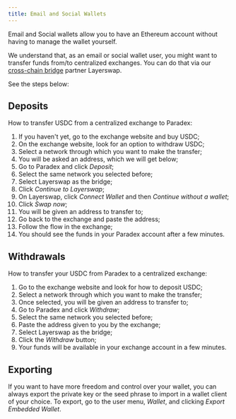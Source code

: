 ```yaml
---
title: Email and Social Wallets
---
```


Email and Social wallets allow you to have an Ethereum account without having to manage the wallet yourself. 

We understand that, as an email or social wallet user, you might want to transfer funds from/to centralized exchanges. You can do that via our [cross-chain bridge](./cross-chain-bridging) partner Layerswap. 

See the steps below:

## Deposits

How to transfer USDC from a centralized exchange to Paradex:

1. If you haven't yet, go to the exchange website and buy USDC;
1. On the exchange website, look for an option to withdraw USDC;
1. Select a network through which you want to make the transfer;
1. You will be asked an address, which we will get below;
1. Go to Paradex and click _Deposit_;
1. Select the same network you selected before;
1. Select Layerswap as the bridge;
1. Click _Continue to Layerswap_;
1. On Layerswap, click _Connect Wallet_ and then _Continue without a wallet_;
1. Click _Swap now_;
1. You will be given an address to transfer to;
1. Go back to the exchange and paste the address;
1. Follow the flow in the exchange;
1. You should see the funds in your Paradex account after a few minutes.

## Withdrawals

How to transfer your USDC from Paradex to a centralized exchange:

1. Go to the exchange website and look for how to deposit USDC;
1. Select a network through which you want to make the transfer;
1. Once selected, you will be given an address to transfer to;
1. Go to Paradex and click _Withdraw_;
1. Select the same network you selected before;
1. Paste the address given to you by the exchange;
1. Select Layerswap as the bridge;
1. Click the _Withdraw_ button;
1. Your funds will be available in your exchange account in a few minutes.

## Exporting

If you want to have more freedom and control over your wallet, you can always export the private key or the seed phrase to import in a wallet client of your choice. To export, go to the user menu, _Wallet_, and clicking _Export Embedded Wallet_.